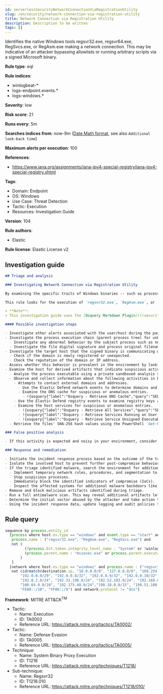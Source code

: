```yaml
---
id: serverlessSecurityNetworkConnectionViaRegistrationUtility
slug: /en/security/network-connection-via-registration-utility
title: Network Connection via Registration Utility
description: Description to be written
tags: []
---
```


<div id="network-connection-via-registration-utility"></div>

Identifies the native Windows tools regsvr32.exe, regsvr64.exe, RegSvcs.exe, or RegAsm.exe making a network connection. This may be indicative of an attacker bypassing allowlists or running arbitrary scripts via a signed Microsoft binary.

**Rule type**: eql

**Rule indices**:

* winlogbeat-*
* logs-endpoint.events.*
* logs-windows.*

**Severity**: low

**Risk score**: 21

**Runs every**: 5m

**Searches indices from**: now-9m ([Date Math format](((ref))/common-options.html#date-math), see also <DocLink id="serverlessSecurityRulesUiCreate" section="set-the-rules-schedule">`Additional look-back time`</DocLink>)

**Maximum alerts per execution**: 100

**References**:

* https://www.iana.org/assignments/iana-ipv4-special-registry/iana-ipv4-special-registry.xhtml

**Tags**:

* Domain: Endpoint
* OS: Windows
* Use Case: Threat Detection
* Tactic: Execution
* Resources: Investigation Guide

**Version**: 104

**Rule authors**:

* Elastic

**Rule license**: Elastic License v2

## Investigation guide

```markdown
## Triage and analysis

### Investigating Network Connection via Registration Utility

By examining the specific traits of Windows binaries -- such as process trees, command lines, network connections, registry modifications, and so on -- it's possible to establish a baseline of normal activity. Deviations from this baseline can indicate malicious activity such as masquerading, and deserve further investigation.

This rule looks for the execution of `regsvr32.exe`, `RegAsm.exe`, or `RegSvcs.exe` utilities followed by a network connection to an external address. Attackers can abuse utilities to execute malicious files or masquerade as those utilities in order to bypass detections and evade defenses.

> **Note**:
> This investigation guide uses the [Osquery Markdown Plugin](((security-guide))/invest-guide-run-osquery.html) introduced in Elastic Stack version 8.5.0. Older Elastic Stack versions will display unrendered Markdown in this guide.

#### Possible investigation steps

- Investigate other alerts associated with the user/host during the past 48 hours.
- Investigate the process execution chain (parent process tree) for unknown processes. Examine their executable files for prevalence, whether they are located in expected locations, and if they are signed with valid digital signatures.
  - Investigate any abnormal behavior by the subject process such as network connections, registry or file modifications, and any spawned child processes.
  - Investigate the file digital signature and process original filename, if suspicious, treat it as potential malware.
- Investigate the target host that the signed binary is communicating with.
  - Check if the domain is newly registered or unexpected.
  - Check the reputation of the domain or IP address.
- Assess whether this behavior is prevalent in the environment by looking for similar occurrences across hosts.
- Examine the host for derived artifacts that indicate suspicious activities:
  - Analyze the process executable using a private sandboxed analysis system.
  - Observe and collect information about the following activities in both the sandbox and the alert subject host:
    - Attempts to contact external domains and addresses.
      - Use the Elastic Defend network events to determine domains and addresses contacted by the subject process by filtering by the process' `process.entity_id`.
      - Examine the DNS cache for suspicious or anomalous entries.
        - !{osquery{"label":"Osquery - Retrieve DNS Cache","query":"SELECT * FROM dns_cache"}}
    - Use the Elastic Defend registry events to examine registry keys accessed, modified, or created by the related processes in the process tree.
    - Examine the host services for suspicious or anomalous entries.
      - !{osquery{"label":"Osquery - Retrieve All Services","query":"SELECT description, display_name, name, path, pid, service_type, start_type, status, user_account FROM services"}}
      - !{osquery{"label":"Osquery - Retrieve Services Running on User Accounts","query":"SELECT description, display_name, name, path, pid, service_type, start_type, status, user_account FROM services WHERE\nNOT (user_account LIKE '%LocalSystem' OR user_account LIKE '%LocalService' OR user_account LIKE '%NetworkService' OR\nuser_account == null)\n"}}
      - !{osquery{"label":"Osquery - Retrieve Service Unsigned Executables with Virustotal Link","query":"SELECT concat('https://www.virustotal.com/gui/file/', sha1) AS VtLink, name, description, start_type, status, pid,\nservices.path FROM services JOIN authenticode ON services.path = authenticode.path OR services.module_path =\nauthenticode.path JOIN hash ON services.path = hash.path WHERE authenticode.result != 'trusted'\n"}}
  - Retrieve the files' SHA-256 hash values using the PowerShell `Get-FileHash` cmdlet and search for the existence and reputation of the hashes in resources like VirusTotal, Hybrid-Analysis, CISCO Talos, Any.run, etc.

### False positive analysis

- If this activity is expected and noisy in your environment, consider adding exceptions — preferably with a combination of destination IP address and command line conditions.

### Response and remediation

- Initiate the incident response process based on the outcome of the triage.
- Isolate the involved host to prevent further post-compromise behavior.
- If the triage identified malware, search the environment for additional compromised hosts.
  - Implement temporary network rules, procedures, and segmentation to contain the malware.
  - Stop suspicious processes.
  - Immediately block the identified indicators of compromise (IoCs).
  - Inspect the affected systems for additional malware backdoors like reverse shells, reverse proxies, or droppers that attackers could use to reinfect the system.
- Remove and block malicious artifacts identified during triage.
- Run a full antimalware scan. This may reveal additional artifacts left in the system, persistence mechanisms, and malware components.
- Determine the initial vector abused by the attacker and take action to prevent reinfection through the same vector.
- Using the incident response data, update logging and audit policies to improve the mean time to detect (MTTD) and the mean time to respond (MTTR).

```

## Rule query

```js
sequence by process.entity_id
  [process where host.os.type == "windows" and event.type == "start" and
   process.name : ("regsvr32.exe", "RegAsm.exe", "RegSvcs.exe") and
   not (
         (?process.Ext.token.integrity_level_name : "System" or ?winlog.event_data.IntegrityLevel : "System") and
         (process.parent.name : "msiexec.exe" or process.parent.executable : ("C:\\Program Files (x86)\\*.exe", "C:\\Program Files\\*.exe"))
       )
   ]
  [network where host.os.type == "windows" and process.name : ("regsvr32.exe", "RegAsm.exe", "RegSvcs.exe")  and
   not cidrmatch(destination.ip, "10.0.0.0/8", "127.0.0.0/8", "169.254.0.0/16", "172.16.0.0/12", "192.0.0.0/24",
       "192.0.0.0/29", "192.0.0.8/32", "192.0.0.9/32", "192.0.0.10/32", "192.0.0.170/32", "192.0.0.171/32",
       "192.0.2.0/24", "192.31.196.0/24", "192.52.193.0/24", "192.168.0.0/16", "192.88.99.0/24", "224.0.0.0/4",
       "100.64.0.0/10", "192.175.48.0/24","198.18.0.0/15", "198.51.100.0/24", "203.0.113.0/24", "240.0.0.0/4", "::1",
       "FE80::/10", "FF00::/8") and network.protocol != "dns"]

```

**Framework**: MITRE ATT&CK<sup>TM</sup>

* Tactic:
    * Name: Execution
    * ID: TA0002
    * Reference URL: https://attack.mitre.org/tactics/TA0002/
* Tactic:
    * Name: Defense Evasion
    * ID: TA0005
    * Reference URL: https://attack.mitre.org/tactics/TA0005/
* Technique:
    * Name: System Binary Proxy Execution
    * ID: T1218
    * Reference URL: https://attack.mitre.org/techniques/T1218/
* Sub-technique:
    * Name: Regsvr32
    * ID: T1218.010
    * Reference URL: https://attack.mitre.org/techniques/T1218/010/

